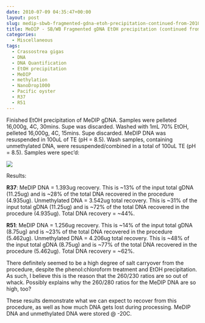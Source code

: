 ```yaml
---
date: 2010-07-09 04:35:47+00:00
layout: post
slug: medip-sbwb-fragmented-gdna-etoh-precipitation-continued-from-20100702
title: MeDIP - SB/WB Fragmented gDNA EtOH precipitation (continued from 20100702)
categories:
  - Miscellaneous
tags:
  - Crassostrea gigas
  - DNA
  - DNA Quantification
  - EtOH precipitation
  - MeDIP
  - methylation
  - NanoDrop1000
  - Pacific oyster
  - R37
  - R51
---
```


Finished EtOH precipitation of MeDIP gDNA. Samples were pelleted 16,000g, 4C, 30mins. Supe was discarded. Washed with 1mL 70% EtOH, pelleted 16,000g, 4C, 15mins. Supe discarded. MeDIP DNA was resuspended in 100uL of TE (pH = 8.5). Wash samples, containing unmethylated DNA, were resuspended/combined in a total of 100uL TE (pH = 8.5). Samples were spec'd:

![](https://eagle.fish.washington.edu/Arabidopsis/20100708%20MeDIP%20DNA%20ODs.JPG)

Results:

**R37**: MeDIP DNA = 1.393ug recovery. This is ~13% of the input total gDNA (11.25ug) and is ~28% of the total DNA recovered in the procedure (4.935ug). Unmethylated DNA = 3.542ug total recovery. This is ~31% of the input total gDNA (11.25ug) and is ~72% of the total DNA recovered in the procedure (4.935ug). Total DNA recovery = ~44%.

**R51**: MeDIP DNA = 1.256ug recovery. This is ~14% of the input total gDNA (8.75ug) and is ~23% of the total DNA recovered in the procedure (5.462ug). Unmethylated DNA = 4.206ug total recovery. This is ~48% of the input total gDNA (8.75ug) and is ~77% of the total DNA recovered in the procedure (5.462ug). Total DNA recovery = ~62%.

There definitely seemed to be a high degree of salt carryover from the procedure, despite the phenol:chloroform treatment and EtOH precipitation. As such, I believe this is the reason that the 260/230 ratios are so out of whack. Possibly explains why the 260/280 ratios for the MeDIP DNA are so high, too?

These results demonstrate what we can expect to recover from this procedure, as well as how much DNA gets lost during processing. MeDIP DNA and unmethylated DNA were stored @ -20C.
